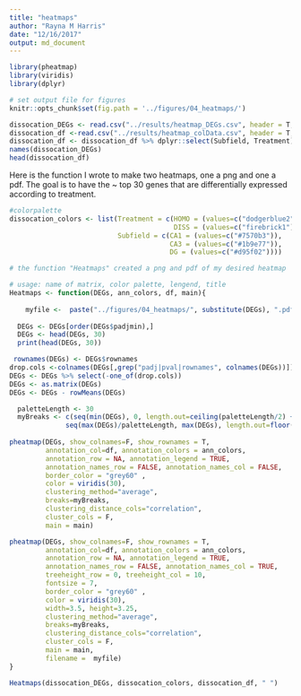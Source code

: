 ```yaml
---
title: "heatmaps"
author: "Rayna M Harris"
date: "12/16/2017"
output: md_document
---
```


```r
library(pheatmap)
library(viridis)
library(dplyr)

# set output file for figures 
knitr::opts_chunk$set(fig.path = '../figures/04_heatmaps/')
```


```r
dissocation_DEGs <- read.csv("../results/heatmap_DEGs.csv", header = T, check.names = F)
dissocation_df <-read.csv("../results/heatmap_colData.csv", header = T, row.names = 1)
dissocation_df <- dissocation_df %>% dplyr::select(Subfield, Treatment)
names(dissocation_DEGs)
head(dissocation_df)
```

Here is the function I wrote to make two heatmaps, one a png and one a pdf. The goal is to have the ~ top 30 genes that are differentially expressed according to treatment.


```r
#colorpalette
dissocation_colors <- list(Treatment = c(HOMO = (values=c("dodgerblue2")), 
                                         DISS = (values=c("firebrick1"))),
                           Subfield = c(CA1 = (values=c("#7570b3")),
                                        CA3 = (values=c("#1b9e77")), 
                                        DG = (values=c("#d95f02"))))

# the function "Heatmaps" created a png and pdf of my desired heatmap

# usage: name of matrix, color palette, lengend, title
Heatmaps <- function(DEGs, ann_colors, df, main){
  
    myfile <-  paste("../figures/04_heatmaps/", substitute(DEGs), ".pdf", sep="")
  
  DEGs <- DEGs[order(DEGs$padjmin),]
  DEGs <- head(DEGs, 30)
  print(head(DEGs, 30))

 rownames(DEGs) <- DEGs$rownames
drop.cols <-colnames(DEGs[,grep("padj|pval|rownames", colnames(DEGs))])
DEGs <- DEGs %>% select(-one_of(drop.cols))
DEGs <- as.matrix(DEGs)
DEGs <- DEGs - rowMeans(DEGs)

  paletteLength <- 30
  myBreaks <- c(seq(min(DEGs), 0, length.out=ceiling(paletteLength/2) + 1), 
              seq(max(DEGs)/paletteLength, max(DEGs), length.out=floor(paletteLength/2)))
  
pheatmap(DEGs, show_colnames=F, show_rownames = T,
         annotation_col=df, annotation_colors = ann_colors, 
         annotation_row = NA, annotation_legend = TRUE,
         annotation_names_row = FALSE, annotation_names_col = FALSE,
         border_color = "grey60" ,
         color = viridis(30),
         clustering_method="average",
         breaks=myBreaks,
         clustering_distance_cols="correlation", 
         cluster_cols = F,
         main = main)  

pheatmap(DEGs, show_colnames=F, show_rownames = T,
         annotation_col=df, annotation_colors = ann_colors, 
         annotation_row = NA, annotation_legend = TRUE,
         annotation_names_row = FALSE, annotation_names_col = TRUE,
         treeheight_row = 0, treeheight_col = 10,
         fontsize = 7, 
         border_color = "grey60" ,
         color = viridis(30),
         width=3.5, height=3.25,
         clustering_method="average",
         breaks=myBreaks,
         clustering_distance_cols="correlation", 
         cluster_cols = F,
         main = main,
         filename =  myfile)
}

Heatmaps(dissocation_DEGs, dissocation_colors, dissocation_df, " ")
```
